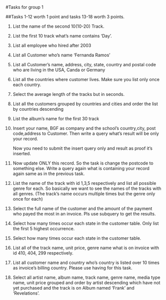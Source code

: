 #Tasks for group 1

##Tasks 1-12 worth 1 point and tasks 13-18 worth 3 points.

1. List the name of the second 10(10-20) Track.

2. List the first 10 track what's name contains 'Day'.

3. List all employee who hired after 2003

4. List all Customer who's name 'Fernanda Ramos'

5. List all Customer's name, address, city, state, country and postal code who are living in the USA, Canda or Germany

6. List all the countries where customer lives. Make sure you list only once each country.

7. Select the average length of the tracks but in seconds.

8. List all the customers grouped by countries and cities and order the list by countries descending

9. List the album's name for the first 30 track

10. Insert your name, BGF as company and the school's country,city, post code,address to Customer. Then write a query what's result will be only your record.

	Now you need to submit the insert query only and result as proof it's inserted.

11. Now update ONLY this record. So the task is change the postcode to something else. Write a query again what is containing your record again same as in the previous task.

12. List the name of the track with id 1,3,5 respectively and list all possible genre for each. So basically we want to see the names of the tracks with all genres. (The track's name occurs multiple times but the genre only once for each)

13. Select the full name of the customer and the amount of the payment who payed the most in an invoice. Pls use subquery to get the results.

14. Select how many times occur each state in the customer table. Only list the first 5 highest occurrence.

15. Select how many times occur each state in the customer table. 

16. List all of the track name, unit price, genre name what is on invoice with id 410, 404, 299 respectively. 

17. List all customer name and country who's country is listed over 10 times as invoice's billing country. Please use having for this task.

18. Select all artist name, album name, track name, genre name, media type name, unit price grouped and order by artist descending which have not yet purchased and the track is on Album named 'Frank' and 'Revelations'.